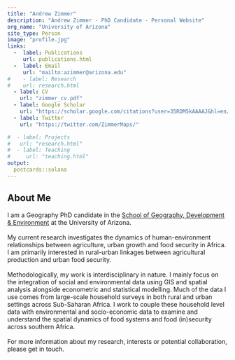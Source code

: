 ```yaml
---
title: "Andrew Zimmer"
description: "Andrew Zimmer - PhD Candidate - Personal Website"
org_name: "University of Arizona"
site_type: Person
image: "profile.jpg"
links:
  -  label: Publications
     url: publications.html
  -  label: Email
     url: "mailto:azimmer@arizona.edu"
#    - label: Research
#    url: research.html
  - label: CV
    url: "zimmer_cv.pdf"
  - label: Google Scholar
    url: "https://scholar.google.com/citations?user=35RDM5kAAAAJ&hl=en/"
  - label: Twitter
    url: "https://twitter.com/ZimmerMaps/"

#  - label: Projects
#   url: "research.html"
#  - label: Teaching
#     url: "teaching.html"
output:
  postcards::solana
---
```


## About Me
I am a Geography PhD candidate in the [School of Geography, Development & Environment][sgde] at the University of Arizona.  
<br>
My current research investigates the dynamics of human-environment relationships between agriculture, urban growth and food security in Africa. I am primarily interested in rural-urban linkages between agricultural production and urban food security.  
<br>
Methodologically, my work is interdisciplinary in nature. I mainly focus on the integration of social and environmental data using GIS and spatial analysis alongside econometric and statistical modelling. Much of the data I use comes from large-scale household surveys in both rural and urban settings across Sub-Saharan Africa. I work to couple these household level data with environmental and socio-economic data to examine and understand the spatial dynamics of food systems and food (in)security across southern Africa.  
<br>
For more information about my research, interests or potential collaboration, please get in touch.
<br>

[sgde]:https://geography.arizona.edu

